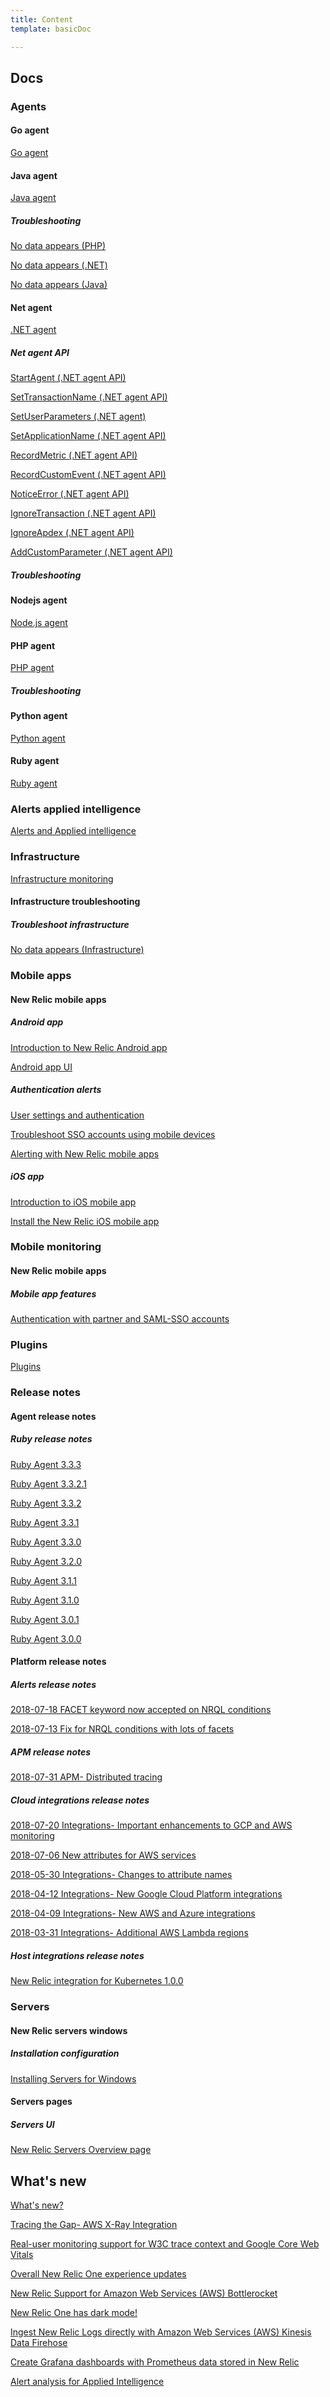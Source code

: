 ```yaml
---
title: Content
template: basicDoc

---
```


## Docs

### Agents

#### Go agent

[Go agent](/docs/agents/go-agent)

#### Java agent

[Java agent](/docs/agents/java-agent)

##### Troubleshooting

[No data appears (PHP)](/docs/agents/php-agent/troubleshooting/no-data-appears-php)

[No data appears (.NET)](/docs/agents/net-agent/troubleshooting/no-data-appears-net)

[No data appears (Java)](/docs/agents/java-agent/troubleshooting/no-data-appears-java)

#### Net agent

[.NET agent](/docs/agents/net-agent)

##### Net agent API

[StartAgent (.NET agent API)](/docs/agents/net-agent/net-agent-api/start-agent)

[SetTransactionName (.NET agent API)](/docs/agents/net-agent/net-agent-api/settransactionname-net-agent-api)

[SetUserParameters (.NET agent)](/docs/agents/net-agent/net-agent-api/set-user-parameters)

[SetApplicationName (.NET agent API)](/docs/agents/net-agent/net-agent-api/set-application-name)

[RecordMetric (.NET agent API)](/docs/agents/net-agent/net-agent-api/recordmetric-net-agent-api)

[RecordCustomEvent (.NET agent API)](/docs/agents/net-agent/net-agent-api/recordcustomevent-net-agent-api)

[NoticeError (.NET agent API)](/docs/agents/net-agent/net-agent-api/noticeerror-net-agent-api)

[IgnoreTransaction (.NET agent API)](/docs/agents/net-agent/net-agent-api/ignore-transaction)

[IgnoreApdex (.NET agent API)](/docs/agents/net-agent/net-agent-api/ignore-apdex)

[AddCustomParameter (.NET agent API)](/docs/agents/net-agent/net-agent-api/addcustomparameter-net-agent-api)

##### Troubleshooting

#### Nodejs agent

[Node.js agent](/docs/agents/nodejs-agent)

#### PHP agent

[PHP agent](/docs/agents/php-agent)

##### Troubleshooting

#### Python agent

[Python agent](/docs/agents/python-agent)

#### Ruby agent

[Ruby agent](/docs/agents/ruby-agent)

### Alerts applied intelligence

[Alerts and Applied intelligence](/docs/alerts-applied-intelligence)

### Infrastructure

[Infrastructure monitoring](/docs/infrastructure)

#### Infrastructure troubleshooting

##### Troubleshoot infrastructure

[No data appears (Infrastructure)](/docs/infrastructure/infrastructure-troubleshooting/troubleshoot-infrastructure/no-data-appears-infrastructure)

### Mobile apps

#### New Relic mobile apps

##### Android app

[Introduction to New Relic Android app](/docs/mobile-apps/new-relic-mobile-apps/android-app/introduction-new-relic-android-app)

[Android app UI](/docs/mobile-apps/new-relic-mobile-apps/android-app/android-app-ui)

##### Authentication alerts

[User settings and authentication](/docs/mobile-apps/new-relic-mobile-apps/authentication-alerts/user-settings-authentication)

[Troubleshoot SSO accounts using mobile devices](/docs/mobile-apps/new-relic-mobile-apps/authentication-alerts/troubleshoot-sso-accounts-using-mobile-devices)

[Alerting with New Relic mobile apps](/docs/mobile-apps/new-relic-mobile-apps/authentication-alerts/alerting-new-relic-mobile-apps)

##### iOS app

[Introduction to iOS mobile app](/docs/mobile-apps/new-relic-mobile-apps/ios-app/introduction-ios-mobile-app)

[Install the New Relic iOS mobile app](/docs/mobile-apps/new-relic-mobile-apps/ios-app/install-new-relic-ios-mobile-app)

### Mobile monitoring

#### New Relic mobile apps

##### Mobile app features

[Authentication with partner and SAML-SSO accounts](/docs/mobile-monitoring/new-relic-mobile-apps/mobile-app-features/authentication-partner-saml-sso-accounts)

### Plugins

[Plugins](/docs/plugins)

### Release notes

#### Agent release notes

##### Ruby release notes

[Ruby Agent 3.3.3](/docs/release-notes/agent-release-notes/ruby-release-notes/ruby-agent-333)

[Ruby Agent 3.3.2.1](/docs/release-notes/agent-release-notes/ruby-release-notes/ruby-agent-3321)

[Ruby Agent 3.3.2](/docs/release-notes/agent-release-notes/ruby-release-notes/ruby-agent-332)

[Ruby Agent 3.3.1](/docs/release-notes/agent-release-notes/ruby-release-notes/ruby-agent-331)

[Ruby Agent 3.3.0](/docs/release-notes/agent-release-notes/ruby-release-notes/ruby-agent-330)

[Ruby Agent 3.2.0](/docs/release-notes/agent-release-notes/ruby-release-notes/ruby-agent-320)

[Ruby Agent 3.1.1](/docs/release-notes/agent-release-notes/ruby-release-notes/ruby-agent-311)

[Ruby Agent 3.1.0](/docs/release-notes/agent-release-notes/ruby-release-notes/ruby-agent-310)

[Ruby Agent 3.0.1](/docs/release-notes/agent-release-notes/ruby-release-notes/ruby-agent-301)

[Ruby Agent 3.0.0](/docs/release-notes/agent-release-notes/ruby-release-notes/ruby-agent-300)

#### Platform release notes

##### Alerts release notes

[2018-07-18 FACET keyword now accepted on NRQL conditions](/docs/release-notes/platform-release-notes/alerts-release-notes/2018-07-18-facet-keyword-now-accepted-nrql-conditions)

[2018-07-13 Fix for NRQL conditions with lots of facets](/docs/release-notes/platform-release-notes/alerts-release-notes/2018-07-13-fix-nrql-conditions-lots-facets)

##### APM release notes

[2018-07-31 APM- Distributed tracing](/docs/release-notes/platform-release-notes/apm-release-notes/2018-07-31-apm-distributed-tracing)

##### Cloud integrations release notes

[2018-07-20 Integrations- Important enhancements to GCP and AWS monitoring](/docs/release-notes/platform-release-notes/cloud-integrations-release-notes/2018-07-20-integrations-important-enhancements-gcp-aws-monitoring)

[2018-07-06 New attributes for AWS services](/docs/release-notes/platform-release-notes/cloud-integrations-release-notes/2018-07-06-new-attributes-aws-services)

[2018-05-30 Integrations- Changes to attribute names](/docs/release-notes/platform-release-notes/cloud-integrations-release-notes/2018-05-30-integrations-changes-attribute-names)

[2018-04-12 Integrations- New Google Cloud Platform integrations](/docs/release-notes/platform-release-notes/cloud-integrations-release-notes/2018-04-12-integrations-new-google-cloud-platform-integrations)

[2018-04-09 Integrations- New AWS and Azure integrations](/docs/release-notes/platform-release-notes/cloud-integrations-release-notes/2018-04-09-integrations-new-aws-azure-integrations)

[2018-03-31 Integrations- Additional AWS Lambda regions](/docs/release-notes/platform-release-notes/cloud-integrations-release-notes/2018-03-31-integrations-additional-aws-lambda-regions)

##### Host integrations release notes

[New Relic integration for Kubernetes 1.0.0](/docs/release-notes/platform-release-notes/host-integrations-release-notes/new-relic-integration-kubernetes-100)

### Servers

#### New Relic servers windows

##### Installation configuration

[Installing Servers for Windows](/docs/servers/new-relic-servers-windows/installation-configuration/installing-servers-windows)

#### Servers pages

##### Servers UI

[New Relic Servers Overview page](/docs/servers/servers-pages/servers-ui/new-relic-servers-overview-page)

## What's new

[What's new?](/whats-new/whats-new)

[Tracing the Gap- AWS X-Ray Integration](/whats-new/tracing-gap-aws-x-ray-integration)

[Real-user monitoring support for W3C trace context and Google Core Web Vitals ](/whats-new/real-user-monitoring-support-w3c-trace-context-google-core-web-vitals)

[Overall New Relic One experience updates](/whats-new/overall-new-relic-one-experience-updates)

[New Relic Support for Amazon Web Services (AWS) Bottlerocket ](/whats-new/new-relic-support-amazon-web-services-aws-bottlerocket)

[New Relic One has dark mode!](/whats-new/new-relic-one-has-dark-mode)

[Ingest New Relic Logs directly with Amazon Web Services (AWS) Kinesis Data Firehose](/whats-new/ingest-new-relic-logs-directly-amazon-web-services-aws-kinesis-data-firehose)

[Create Grafana dashboards with Prometheus data stored in New Relic](/whats-new/create-grafana-dashboards-prometheus-data-stored-new-relic)

[Alert analysis for Applied Intelligence](/whats-new/alert-analysis-applied-intelligence)
